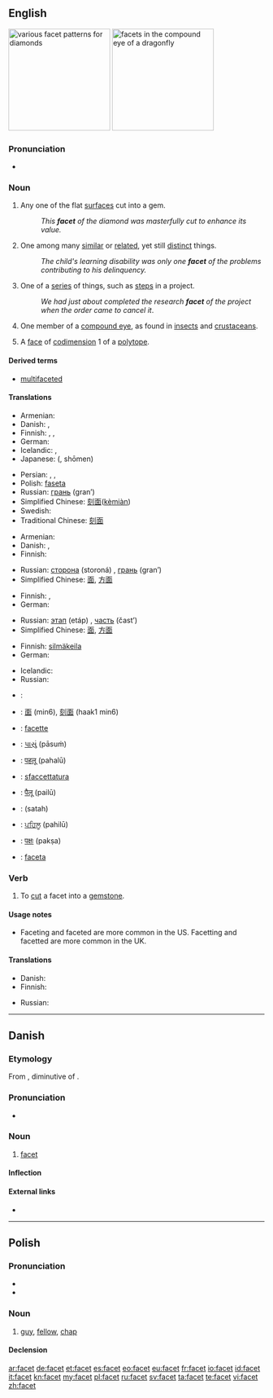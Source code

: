 ==English==
{{wikipedia}}
[[Image:Diamond_cut_history.png|thumb|right|200px|various facet patterns for diamonds]]
[[Image:Dragonfly_eye_3811.jpg|thumb|right|200px|facets in the compound eye of a dragonfly]]

===Pronunciation===
* {{IPA|/ˈfæsɪt/}}

===Noun===
{{en-noun}}

# Any one of the flat [[surface]]s cut into a gem.
#: ''This '''facet''' of the diamond was masterfully cut to enhance its value.''
# One among many [[similar]] or [[related]], yet still [[distinct]] things.
#: ''The child's learning disability was only one '''facet''' of the problems contributing to his delinquency.''
# One of a [[series]] of things, such as [[step]]s in a project.
#: ''We had just about completed the research '''facet''' of the project when the order came to cancel it''.
# {{anatomy}} One member of a [[compound eye]], as found in [[insect]]s and [[crustacean]]s.
# {{mathematics}} A [[face]] of [[codimension]] 1 of a [[polytope]].

====Derived terms====
* [[multifaceted]]

====Translations====
{{trans-top|flat surface cut into a gem}}
* Armenian: {{t-|hy|նիստ|tr=nist}}
* Danish: {{t-|da|facet|c}}, {{t-|da|flade|c}}
* Finnish: {{t-|fi|taho}},  {{t-|fi|fasetti}}, {{t|fi|viiste}}
* German: {{t+|de|Facette|f}}
* Icelandic: {{t|is|flötur|m}}, {{t|is|fægiflötur|m}}
* Japanese: {{Jpan|[[小面]]}} ({{Jpan|[[しょうめん]]}}, shōmen)
{{trans-mid}}
* Persian: {{t|fa|جنبه|sc=fa-Arab}}, {{t|fa|وجه|sc=fa-Arab}}, {{t|fa|جهت|sc=fa-Arab}}
* Polish: [[faseta]] {{f}}
* Russian: [[грань]] (gran’) {{f}}
* Simplified Chinese: [[刻]][[面]]([[kè]][[miàn]])
* Swedish: {{t|sv|fasett}}
* Traditional Chinese: [[刻]][[面]]
{{trans-bottom}}

{{trans-top|one among many similar yet distinct things}}
* Armenian: {{t-|hy|երես|tr=eres}}
* Danish: {{t-|da|facet|c}}, {{t-|da|side|c}}
* Finnish: {{t+|fi|puoli}}
{{trans-mid}}
* Russian: [[сторона]] (storoná) {{f}}, [[грань]] (gran’) {{f}}
* Simplified Chinese: [[面]], [[方面]]
{{trans-bottom}}

{{trans-top|one of a series of things}}
* Finnish: {{t+|fi|vaihe}}, {{t+|fi|askel}}
* German: {{t+|de|Facette|f}}
{{trans-mid}}
* Russian: [[этап]] (etáp) {{m}}, [[часть]] (čast’) {{f}}
* Simplified Chinese: [[面]], [[方面]]
{{trans-bottom}}

{{trans-top|one member of a compound eye}}
* Finnish: [[silmäkeila]]
* German: {{t+|de|Facette|f}}
{{trans-mid}}
* Icelandic: {{t|is|smáauga|n}}
* Russian: {{t+|ru|фасетка|f|tr=fas'étka}}
{{trans-bottom}}

{{checktrans-top}}
* {{ttbc|ar}}: {{Arab|[[سطح|سطْح]]}} {{unicode|(ʂaʈħ)}} {{m}}
* {{ttbc|yue}}: [[面]] (min6), [[刻面]] (haak1 min6)
* {{ttbc|fr}}: [[facette]]
* {{ttbc|gu}}: [[પાસું]] (pāsuṁ)
* {{ttbc|hi}}: [[पहलू]] (pahalū)
{{trans-mid}}
* {{ttbc|it}}: [[sfaccettatura]] {{f}}
* {{ttbc|mr}}: [[पैलू]] (pailū)
* {{ttbc|fa}}: {{fa-Arab|[[سطح]]}} (satah)
* {{ttbc|pa}}: [[ਪਹਿਲੂ]] (pahilū)
* {{ttbc|sa}}: [[पक्षः]] (pakṣa)
* {{ttbc|es}}: [[faceta]] {{f}}
{{trans-bottom}}

===Verb===
{{en-verb|facets|'''[[faceting]]''' or '''[[facetting]]'''|'''[[faceted]]''' or '''[[facetted]]'''|'''[[faceted]]''' or '''[[facetted]]'''}}

# To [[cut]] a facet into a [[gemstone]].

====Usage notes====
* Faceting and faceted are more common in the US.  Facetting and facetted are more common in the UK.

====Translations====
{{trans-top|to cut a facet}}
* Danish: {{t|da|facettere}}
* Finnish: {{t+|fi|hioa}}
{{trans-mid}}
* Russian: {{t+|ru|огранить|tr=ogranít'}}
{{trans-bottom}}

----

==Danish==

===Etymology===
From {{etyl|fr|da}} {{term|facette||facet|lang=fr}}, diminutive of {{term|face|lang=fr}}.

===Pronunciation===
* {{IPA|/fasɛt/|[faˈsɛd̥]|lang=da}}

===Noun===
{{da-noun|stem=facett|en|er}}

# [[facet#English|facet]]

====Inflection====
{{da-noun-infl|stem=facett|en|er}}

====External links====
* {{pedialite|lang=da}}

----

==Polish==

===Pronunciation===
* {{IPA|[ˈfat͡sɛt]|lang=pl}}
* {{audio|Pl-facet.ogg|Audio}}

===Noun===
{{infl|pl|noun|g=m}}

# {{colloquial|lang=pl}} [[guy]], [[fellow]], [[chap]]

====Declension====
{{pl-decl-noun
|facet|faceci
|faceta|facetów
|facetowi|facetom
|faceta|facetów
|facetem|facetami
|facecie|facetach
|facecie|faceci
}}

[[ar:facet]]
[[de:facet]]
[[et:facet]]
[[es:facet]]
[[eo:facet]]
[[eu:facet]]
[[fr:facet]]
[[io:facet]]
[[id:facet]]
[[it:facet]]
[[kn:facet]]
[[my:facet]]
[[pl:facet]]
[[ru:facet]]
[[sv:facet]]
[[ta:facet]]
[[te:facet]]
[[vi:facet]]
[[zh:facet]]